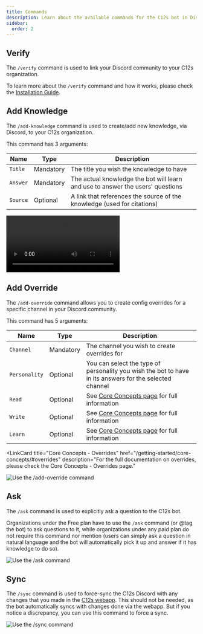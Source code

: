 ```yaml
---
title: Commands
description: Learn about the available commands for the C12s bot in Discord.
sidebar:
  order: 2
---
```




## Verify

The `/verify` command is used to link your Discord community to your C12s organization.

To learn more about the `/verify` command and how it works, please check the [Installation Guide](/platforms/discord/install/).

## Add Knowledge

The `/add-knowledge` command is used to create/add new knowledge, via Discord, to your C12s organization.

This command has 3 arguments:

| Name | Type | Description |
| ---- | ----------- | ----------- |
| `Title` | Mandatory | The title you wish the knowledge to have |
| `Answer` | Mandatory | The actual knowledge the bot will learn and use to answer the users' questions |
| `Source` | Optional | A link that references the source of the knowledge (used for citations) |

<Video
  src={AddKnowledgeVideo}
  title='Adding a Knowledge Entry to the Knowledge Base Via Discord'
  autoPlay
  loop
  controls
/>

## Add Override

The `/add-override` command allows you to create config overrides for a specific channel in your Discord community.

This command has 5 arguments:

| Name | Type | Description |
| ---- | ----------- | ----------- |
| `Channel` | Mandatory | The channel you wish to create overrides for |
| `Personality` | Optional | You can select the type of personality you wish the bot to have in its answers for the selected channel |
| `Read` | Optional | See [Core Concepts page](/getting-started/core-concepts/#agent) for full information |
| `Write` | Optional | See [Core Concepts page](/getting-started/core-concepts/#agent) for full information |
| `Learn` | Optional | See [Core Concepts page](/getting-started/core-concepts/#agent) for full information |

<LinkCard
    title="Core Concepts - Overrides"
    href="/getting-started/core-concepts/#overrides"
    description="For the full documentation on overrides, please check the Core Concepts - Overrides page."
>
</LinkCard>

![Use the /add-override command](src/assets/screenshots/platforms/discord/add-override.gif)

## Ask

The `/ask` command is used to explicitly ask a question to the C12s bot.

<Badge text="Note" variant="tip" /> Organizations under the Free plan have to use the `/ask` command (or @tag the bot) to ask questions to it, while organizations under any paid plan do not require this command nor mention (users can simply ask a question in natural language and the bot will automatically pick it up and answer if it has knowledge to do so).

![Use the /ask command](src/assets/screenshots/platforms/discord/ask.gif)

## Sync

The `/sync` command is used to force-sync the C12s Discord with any changes that you made in the [C12s webapp](https://app.c12s.ai?r=docs).
This should not be needed, as the bot automatically syncs with changes done via the webapp. But if you notice a discrepancy, you can use this command to force a sync.

![Use the /sync command](src/assets/screenshots/platforms/discord/sync.gif)

